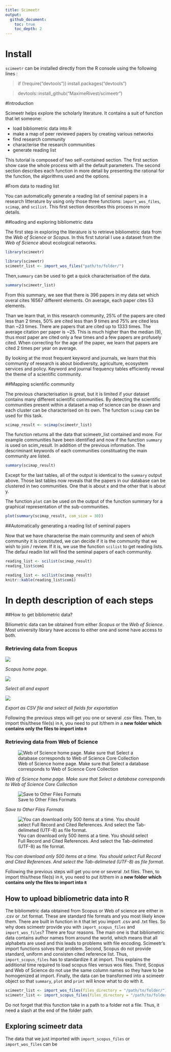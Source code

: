 ```yaml
---
title: Scimeetr
output: 
  github_document:
    toc: true
    toc_depth: 2
---
```


# Install
`scimeetr` can be installed directly from the R console using the following lines :

>if (!require("devtools")) install.packages("devtools")

>devtools::install_github("MaximeRivest/scimeetr")

#Introduction

Scimeetr helps explore the scholarly literature. It contains a suit of function that let someone:

- load bibliometric data into R
- make a map of peer reviewed papers by creating various networks
- find research community
- characterise the research communities
- generate reading list

This tutorial is composed of two self-contained section. The first section show case the whole process with all the default parameters. The second section describes each function in more detail by presenting the rational for the function, the algorithms used and the options.

#From data to reading list

You can automatically generate a reading list of seminal papers in a research litterature by using only those three functions: `ìmport_wos_files`, `scimap`, and `scilist`. This first section describes this process in more details.

##loading and exploring bibliometric data

The first step in exploring the literature is to retrieve bibliometric data from the *Web of Science* or *Scopus*. In this first tutorial I use a dataset from the *Web of Science* about ecological networks.

```r
library(scimeetr)
```


```r
library(scimeetr)
scimeetr_list <- import_wos_files("path/to/folder/")
```

Then,`summary` can be used to get a quick characterisation of the data.

```r
summary(scimeetr_list)
```

From this summary, we see that there is 396 papers in my data set which overal cites 16567 different elements. On average, each paper cites 53 elements. 

Than we learn that, in this research community, 25% of the papers are cited less than 2 times, 50% are cited less than 9 times and 75% are cited less than ~23 times. There are papers that are cited up to 1333 times. The average citation per paper is ~25. This is much higher than the median (9), thus most paper are cited only a few times and a few papers are profusely cited. When correcting for the age of the paper, we learn that papers are cited 2 times per year on average.

By looking at the most frequent keyword and journals, we learn that this community of research is about biodiversity, agriculture, ecosystem services and policy. Keyword and journal frequency tables efficiently reveal the theme of a scientific community.

##Mapping scientific community

The previous characterisation is great, but it is limited if your dataset contains many different scientific communities. By detecting the scientific communities present within a dataset a map of science can be drawn and each cluster can be characterised on its own. The function `scimap` can be used for this task.

```r
scimap_result <- scimap(scimeetr_list)
```

The function returns all the data that scimeetr_list contained and more. For example communities have been identified and now if the function `summary` is used on scim_result. In addition of the previous information. The descriminant keywords of each communities constituating the main community are listed.

```r
summary(scimap_result)
```

Except for the last tables, all of the output is identical to the `summary` output above. Those last tables now reveals that the papers in our database can be clustered in two communities. One that is about x and the other that is about y.

The function `plot` can be used on the output of the function summary for a graphical representation of the sub-communities. 

```r
plot(summary(scimap_result, com_size = 30))
```

##Automatically generating a reading list of seminal papers

Now that we have characterise the main community and seen of which community it is constituted, we can decide if it is the community that we wish to join / review. If it is, we use the function `scilist` to get reading lists. The defaul readin list will find the seminal papers of each communitiy.

```r
reading_list <- scilist(scimap_result)
reading_list$com1
```
```r
reading_list <- scilist(scimap_result)
knitr::kable(reading_list$com1)
```

# In depth description of each steps
##How to get bibliometric data?

Biliometric data can be obtained from either *Scopus* or the *Web of Science*. Most university library have access to either one and some have access to both.

### Retrieving data from Scopus

![](./vignettes/scopus.png)

*Scopus home page.*

![](./vignettes/scopus1.png)

*Select all and export*

![](./vignettes/scopus2.png)

*Export as CSV file and select all fields for exportation*


Following the previous steps will get you one or several .csv files. Then, to import this/these file(s) in `R`, you need to put it/them in a **new folder which contains only the files to import into `R`**

### Retrieving data from Web of Science

![Web of Science home page. Make sure that Select a database corresponds to Web of Science Core Collection](./vignettes/wos.png)

*Web of Science home page. Make sure that Select a database corresponds to Web of Science Core Collection*

![Save to Other Files Formats](./vignettes/wos1.png)

*Save to Other Files Formats*

![You can download only 500 items at a time. You should select Full Record and Cited References. And select the Tab-delimeted (UTF-8) as file format.](./vignettes/wos2.png)

*You can download only 500 items at a time. You should select Full Record and Cited References. And select the Tab-delimeted (UTF-8) as file format.*


Following the previous steps will get you one or several .txt files. Then, to import this/these file(s) in `R`, you need to put it/them in a **new folder which contains only the files to import into `R`**

## How to upload bibliometric data into R

The bibliometric data obtained from Scopus or Web of science are either in .csv or .txt format. These are standard file formats and you most likely know them. There are built in function in `R` that let you import .csv and .txt files. So why does scimeetr provide you with `import_scopus_files` and `import_wos_files`? There are four reasons. The main one is that bibliometric data contains author names from around the world, which means that all alphabets are used and this leads to problems with file encoding. Scimeetr's import functions solves that problem. Second, Scopus do not provide standard, uniform and consisten cited reference list. Thus, `import_scopus_files` has to standardize it at import. This explains the additional time required to load scopus files versus wos files. Third, Scopus and Web of Science do not use the same column names so they have to be homogenized at import. Finally, the data can be transformed into a scimeetr object so that `summary`, `plot` and `print` will know what to do with it.

```r
scimeetr_list <- import_wos_files(files_directory = "/path/to/folder/")
scimeetr_list <- import_scopus_files(files_directory = "/path/to/folder/")
```
Do not forget that this function take in a path to a folder not a file. Thus, it need a slash at the end of the folder path.

## Exploring scimeetr data

The data that we just imported with `import_scopus_files` or `import_wos_files` can be  


